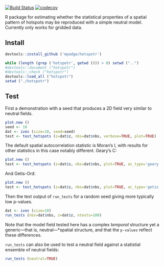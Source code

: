 [![Build Status](https://travis-ci.org/mpadge/hotspotr.svg?branch=master)](https://travis-ci.org/mpadge/hotspotr)
[![codecov](https://codecov.io/gh/mpadge/hotspotr/branch/master/graph/badge.svg)](https://codecov.io/gh/mpadge/hotspotr)

R package for estimating whether the statistical properties of a spatial pattern
of hotspots may be reproduced with a simple neutral model. Currently only works
for gridded data.

## Install

```r
devtools::install_github ('mpadge/hotspotr')
```
```r
while (length (grep ('hotspotr', getwd ())) > 0) setwd ("..")
#devtools::document ("hotspotr")
#devtools::check ("hotspotr")
devtools::load_all ("hotspotr")
setwd ("./hotspotr")
```


## Test

First a demonstration with a seed that produces a 2D field very similar to
neutral fields.

```r
plot.new ()
seed <- 18
dat <- ives (size=10, seed=seed)
test <- test_hotspots (z=dat$z, nbs=dat$nbs, verbose=TRUE, plot=TRUE)
```

The default spatial autocorrelation statistic is Moran's I, with results for
other statistics in this case notably different. Geary's C:
```r
plot.new ()
test <- test_hotspots (z=dat$z, nbs=dat$nbs, plot=TRUE, ac_type='geary')
```

And Getis-Ord:
```r
plot.new ()
test <- test_hotspots (z=dat$z, nbs=dat$nbs, plot=TRUE, ac_type='getis')
```

Then the text output of `run_tests` for a random seed giving more typically low
p-values.
```r
dat <- ives (size=10)
run_tests (nbs=dat$nbs, z=dat$z, ntests=100)
```
Note that the model field tested here has a complex *temporal* structure yet a
generic---that is, neutral---*spatial structure, and that the `p-values` reflect
these differences.

`run_tests` can also be used to test a neutral field against a statistial
ensemble of neutral fields:
```r
run_tests (neutral=TRUE)
```
